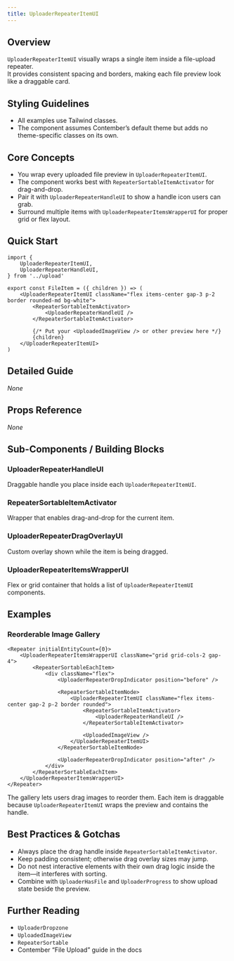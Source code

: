 ```yaml
---
title: UploaderRepeaterItemUI
---
```


<!-- Edited by human: false -->
<!-- Examples count: 4 -->
<!-- Source examples: 0 -->
<!-- Playground examples: 0 -->
<!-- External examples: 4 -->
<!-- Import examples: 4 -->

## Overview
`UploaderRepeaterItemUI` visually wraps a single item inside a file-upload repeater.  
It provides consistent spacing and borders, making each file preview look like a draggable card.

## Styling Guidelines
* All examples use Tailwind classes.  
* The component assumes Contember’s default theme but adds no theme-specific classes on its own.

## Core Concepts
* You wrap every uploaded file preview in `UploaderRepeaterItemUI`.
* The component works best with `RepeaterSortableItemActivator` for drag-and-drop.
* Pair it with `UploaderRepeaterHandleUI` to show a handle icon users can grab.
* Surround multiple items with `UploaderRepeaterItemsWrapperUI` for proper grid or flex layout.

## Quick Start
```tsx
import {
	UploaderRepeaterItemUI,
	UploaderRepeaterHandleUI,
} from '../upload'

export const FileItem = ({ children }) => (
	<UploaderRepeaterItemUI className="flex items-center gap-3 p-2 border rounded-md bg-white">
		<RepeaterSortableItemActivator>
			<UploaderRepeaterHandleUI />
		</RepeaterSortableItemActivator>

		{/* Put your <UploadedImageView /> or other preview here */}
		{children}
	</UploaderRepeaterItemUI>
)
```

## Detailed Guide
_None_

## Props Reference
_None_

## Sub-Components / Building Blocks
### UploaderRepeaterHandleUI
Draggable handle you place inside each `UploaderRepeaterItemUI`.

### RepeaterSortableItemActivator
Wrapper that enables drag-and-drop for the current item.

### UploaderRepeaterDragOverlayUI
Custom overlay shown while the item is being dragged.

### UploaderRepeaterItemsWrapperUI
Flex or grid container that holds a list of `UploaderRepeaterItemUI` components.

## Examples
### Reorderable Image Gallery
```tsx
<Repeater initialEntityCount={0}>
	<UploaderRepeaterItemsWrapperUI className="grid grid-cols-2 gap-4">
		<RepeaterSortableEachItem>
			<div className="flex">
				<UploaderRepeaterDropIndicator position="before" />

				<RepeaterSortableItemNode>
					<UploaderRepeaterItemUI className="flex items-center gap-2 p-2 border rounded">
						<RepeaterSortableItemActivator>
							<UploaderRepeaterHandleUI />
						</RepeaterSortableItemActivator>

						<UploadedImageView />
					</UploaderRepeaterItemUI>
				</RepeaterSortableItemNode>

				<UploaderRepeaterDropIndicator position="after" />
			</div>
		</RepeaterSortableEachItem>
	</UploaderRepeaterItemsWrapperUI>
</Repeater>
```
The gallery lets users drag images to reorder them. Each item is draggable because `UploaderRepeaterItemUI` wraps the preview and contains the handle.

## Best Practices & Gotchas
* Always place the drag handle inside `RepeaterSortableItemActivator`.
* Keep padding consistent; otherwise drag overlay sizes may jump.
* Do not nest interactive elements with their own drag logic inside the item—it interferes with sorting.
* Combine with `UploaderHasFile` and `UploaderProgress` to show upload state beside the preview.

## Further Reading
* `UploaderDropzone`
* `UploadedImageView`
* `RepeaterSortable`
* Contember “File Upload” guide in the docs

<!-- End of Generated Documentation -->
